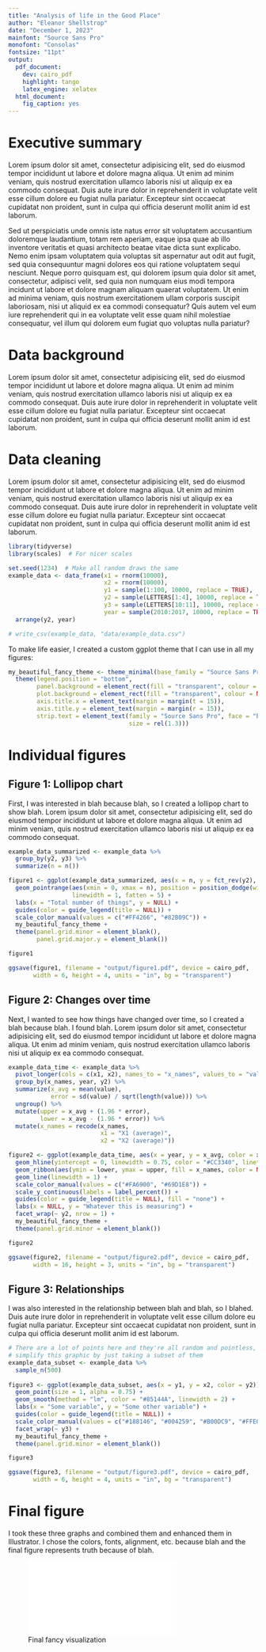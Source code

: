 ```yaml
---
title: "Analysis of life in the Good Place"
author: "Eleanor Shellstrop"
date: "December 1, 2023"
mainfont: "Source Sans Pro"
monofont: "Consolas"
fontsize: "11pt"
output: 
  pdf_document: 
    dev: cairo_pdf
    highlight: tango
    latex_engine: xelatex
  html_document: 
    fig_caption: yes
---
```


# Executive summary

Lorem ipsum dolor sit amet, consectetur adipisicing elit, sed do eiusmod tempor incididunt ut labore et dolore magna aliqua. Ut enim ad minim veniam, quis nostrud exercitation ullamco laboris nisi ut aliquip ex ea commodo consequat. Duis aute irure dolor in reprehenderit in voluptate velit esse cillum dolore eu fugiat nulla pariatur. Excepteur sint occaecat cupidatat non proident, sunt in culpa qui officia deserunt mollit anim id est laborum.

Sed ut perspiciatis unde omnis iste natus error sit voluptatem accusantium doloremque laudantium, totam rem aperiam, eaque ipsa quae ab illo inventore veritatis et quasi architecto beatae vitae dicta sunt explicabo. Nemo enim ipsam voluptatem quia voluptas sit aspernatur aut odit aut fugit, sed quia consequuntur magni dolores eos qui ratione voluptatem sequi nesciunt. Neque porro quisquam est, qui dolorem ipsum quia dolor sit amet, consectetur, adipisci velit, sed quia non numquam eius modi tempora incidunt ut labore et dolore magnam aliquam quaerat voluptatem. Ut enim ad minima veniam, quis nostrum exercitationem ullam corporis suscipit laboriosam, nisi ut aliquid ex ea commodi consequatur? Quis autem vel eum iure reprehenderit qui in ea voluptate velit esse quam nihil molestiae consequatur, vel illum qui dolorem eum fugiat quo voluptas nulla pariatur?


# Data background

Lorem ipsum dolor sit amet, consectetur adipisicing elit, sed do eiusmod tempor incididunt ut labore et dolore magna aliqua. Ut enim ad minim veniam, quis nostrud exercitation ullamco laboris nisi ut aliquip ex ea commodo consequat. Duis aute irure dolor in reprehenderit in voluptate velit esse cillum dolore eu fugiat nulla pariatur. Excepteur sint occaecat cupidatat non proident, sunt in culpa qui officia deserunt mollit anim id est laborum.


# Data cleaning

Lorem ipsum dolor sit amet, consectetur adipisicing elit, sed do eiusmod tempor incididunt ut labore et dolore magna aliqua. Ut enim ad minim veniam, quis nostrud exercitation ullamco laboris nisi ut aliquip ex ea commodo consequat. Duis aute irure dolor in reprehenderit in voluptate velit esse cillum dolore eu fugiat nulla pariatur. Excepteur sint occaecat cupidatat non proident, sunt in culpa qui officia deserunt mollit anim id est laborum.

```r
library(tidyverse)
library(scales)  # For nicer scales

set.seed(1234)  # Make all random draws the same
example_data <- data_frame(x1 = rnorm(10000),
                           x2 = rnorm(10000),
                           y1 = sample(1:100, 10000, replace = TRUE),
                           y2 = sample(LETTERS[1:4], 10000, replace = TRUE),
                           y3 = sample(LETTERS[10:11], 10000, replace = TRUE),
                           year = sample(2010:2017, 10000, replace = TRUE)) %>%
  arrange(y2, year)

# write_csv(example_data, "data/example_data.csv")
```

To make life easier, I created a custom ggplot theme that I can use in all my figures:

```r
my_beautiful_fancy_theme <- theme_minimal(base_family = "Source Sans Pro") +
  theme(legend.position = "bottom",
        panel.background = element_rect(fill = "transparent", colour = NA),
        plot.background = element_rect(fill = "transparent", colour = NA),
        axis.title.x = element_text(margin = margin(t = 15)),
        axis.title.y = element_text(margin = margin(r = 15)),
        strip.text = element_text(family = "Source Sans Pro", face = "bold",
                                  size = rel(1.3)))
```


# Individual figures

## Figure 1: Lollipop chart

First, I was interested in blah because blah, so I created a lollipop chart to show blah. Lorem ipsum dolor sit amet, consectetur adipisicing elit, sed do eiusmod tempor incididunt ut labore et dolore magna aliqua. Ut enim ad minim veniam, quis nostrud exercitation ullamco laboris nisi ut aliquip ex ea commodo consequat.

```r
example_data_summarized <- example_data %>%
  group_by(y2, y3) %>%
  summarize(n = n())

figure1 <- ggplot(example_data_summarized, aes(x = n, y = fct_rev(y2), color = y3)) +
  geom_pointrange(aes(xmin = 0, xmax = n), position = position_dodge(width = 0.5),
                  linewidth = 1, fatten = 5) +
  labs(x = "Total number of things", y = NULL) +
  guides(color = guide_legend(title = NULL)) +
  scale_color_manual(values = c("#FF4266", "#82B09C")) +
  my_beautiful_fancy_theme + 
  theme(panel.grid.minor = element_blank(),
        panel.grid.major.y = element_blank())

figure1

ggsave(figure1, filename = "output/figure1.pdf", device = cairo_pdf,
       width = 6, height = 4, units = "in", bg = "transparent")
```


## Figure 2: Changes over time

Next, I wanted to see how things have changed over time, so I created a blah because blah. I found blah. Lorem ipsum dolor sit amet, consectetur adipisicing elit, sed do eiusmod tempor incididunt ut labore et dolore magna aliqua. Ut enim ad minim veniam, quis nostrud exercitation ullamco laboris nisi ut aliquip ex ea commodo consequat. 

```r
example_data_time <- example_data %>%
  pivot_longer(cols = c(x1, x2), names_to = "x_names", values_to = "value") %>%
  group_by(x_names, year, y2) %>%
  summarize(x_avg = mean(value),
            error = sd(value) / sqrt(length(value))) %>%
  ungroup() %>%
  mutate(upper = x_avg + (1.96 * error),
         lower = x_avg - (1.96 * error)) %>%
  mutate(x_names = recode(x_names, 
                          x1 = "X1 (average)",
                          x2 = "X2 (average)"))

figure2 <- ggplot(example_data_time, aes(x = year, y = x_avg, color = x_names)) +
  geom_hline(yintercept = 0, linewidth = 0.75, color = "#CC3340", linetype = "dotted") +
  geom_ribbon(aes(ymin = lower, ymax = upper, fill = x_names, color = NULL), alpha = 0.2) +
  geom_line(linewidth = 1) + 
  scale_color_manual(values = c("#FA6900", "#69D1E8")) + 
  scale_y_continuous(labels = label_percent()) +
  guides(color = guide_legend(title = NULL), fill = "none") +
  labs(x = NULL, y = "Whatever this is measuring") +
  facet_wrap(~ y2, nrow = 1) + 
  my_beautiful_fancy_theme + 
  theme(panel.grid.minor = element_blank())

figure2

ggsave(figure2, filename = "output/figure2.pdf", device = cairo_pdf,
       width = 16, height = 3, units = "in", bg = "transparent")
```


## Figure 3: Relationships

I was also interested in the relationship between blah and blah, so I blahed. Duis aute irure dolor in reprehenderit in voluptate velit esse cillum dolore eu fugiat nulla pariatur. Excepteur sint occaecat cupidatat non proident, sunt in culpa qui officia deserunt mollit anim id est laborum.

```r
# There are a lot of points here and they're all random and pointless, so I
# simplify this graphic by just taking a subset of them
example_data_subset <- example_data %>%
  sample_n(500)
  
figure3 <- ggplot(example_data_subset, aes(x = y1, y = x2, color = y2)) +
  geom_point(size = 1, alpha = 0.75) + 
  geom_smooth(method = "lm", color = "#85144A", linewidth = 2) +
  labs(x = "Some variable", y = "Some other variable") +
  guides(color = guide_legend(title = NULL)) +
  scale_color_manual(values = c("#188146", "#004259", "#B00DC9", "#FFE01C")) +
  facet_wrap(~ y3) +
  my_beautiful_fancy_theme + 
  theme(panel.grid.minor = element_blank())

figure3

ggsave(figure3, filename = "output/figure3.pdf", device = cairo_pdf,
       width = 6, height = 4, units = "in", bg = "transparent")
```


# Final figure

I took these three graphs and combined them and enhanced them in Illustrator. I chose the colors, fonts, alignment, etc. because blah and the final figure represents truth because of blah. 

![Final fancy visualization](final_graphics/final_graphic.pdf)
